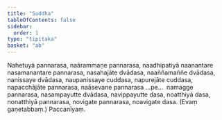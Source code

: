 ```yaml
---
title: "Suddha"
tableOfContents: false
sidebar:
  order: 1
type: "tipitaka"
basket: "ab"
---
```



<DynamicBreadcrumb />

<Division number="90">

<Paragraph number="2150">
Nahetuyā pannarasa, naārammaṇe pannarasa, naadhipatiyā naanantare nasamanantare pannarasa, nasahajāte dvādasa, naaññamaññe dvādasa, nanissaye dvādasa, naupanissaye cuddasa, napurejāte cuddasa, napacchājāte pannarasa, naāsevane pannarasa …pe…  namagge pannarasa, nasampayutte dvādasa, navippayutte dasa, noatthiyā dasa, nonatthiyā pannarasa, novigate pannarasa, noavigate dasa. (Evaṃ gaṇetabbaṃ.)

</Paragraph>
</Division>

<Paragraph number="2151" type="center">
Paccanīyaṃ.
</Paragraph>